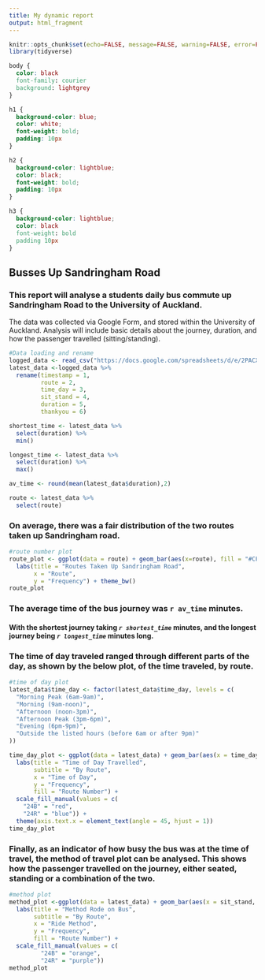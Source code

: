 ---
title: My dynamic report
output: html_fragment
---

```{r setup, include=FALSE}
knitr::opts_chunk$set(echo=FALSE, message=FALSE, warning=FALSE, error=FALSE)
library(tidyverse)
```

```{css}
body {
  color: black
  font-family: courier
  background: lightgrey
}

h1 {
  background-color: blue;
  color: white;
  font-weight: bold;
  padding: 10px
}

h2 {
  background-color: lightblue;
  color: black;
  font-weight: bold;
  padding: 10px
}

h3 {
  background-color: lightblue;
  color: black
  font-weight: bold
  padding 10px
}
```

## Busses Up Sandringham Road

### This report will analyse a students daily bus commute up Sandringham Road to the University of Auckland. 

The data was collected via Google Form, and stored within the University of Auckland. Analysis will include basic details about the journey, duration, and how the passenger travelled (sitting/standing).

```{r}
#Data loading and rename
logged_data <- read_csv("https://docs.google.com/spreadsheets/d/e/2PACX-1vTt9domT2ksrwRd9viKlo1rlL3V-LhIfsVF9fmG7tR_obKXgiB0udJRIZsURB_9kNloVaZuKbRfzHBR/pub?gid=847443871&single=true&output=csv")
latest_data <-logged_data %>% 
  rename(timestamp = 1,
         route = 2,
         time_day = 3,
         sit_stand = 4,
         duration = 5,
         thankyou = 6)
```


```{r}
shortest_time <- latest_data %>% 
  select(duration) %>% 
  min()

longest_time <- latest_data %>% 
  select(duration) %>% 
  max()

av_time <- round(mean(latest_data$duration),2)

route <- latest_data %>% 
  select(route)

```

### On average, there was a fair distribution of the two routes taken up Sandringham road. 

```{r}
#route number plot
route_plot <- ggplot(data = route) + geom_bar(aes(x=route), fill = "#CFFDBC")+
  labs(title = "Routes Taken Up Sandringham Road", 
       x = "Route", 
       y = "Frequency") + theme_bw()
route_plot
```

### The average time of the bus journey was **`r av_time`** minutes. 

#### With the shortest journey taking *`r shortest_time`* minutes, and the longest journey being *`r longest_time`* minutes long. 


### The time of day traveled ranged through different parts of the day, as shown by the below plot, of the time traveled, by route. 

```{r}
#time of day plot
latest_data$time_day <- factor(latest_data$time_day, levels = c(
  "Morning Peak (6am-9am)",                            
  "Morning (9am-noon)",                                
  "Afternoon (noon-3pm)",                              
  "Afternoon Peak (3pm-6pm)",                          
  "Evening (6pm-9pm)",                                 
  "Outside the listed hours (before 6am or after 9pm)"
))

time_day_plot <- ggplot(data = latest_data) + geom_bar(aes(x = time_day, fill = route))+
  labs(title = "Time of Day Travelled",
       subtitle = "By Route",
       x = "Time of Day",
       y = "Frequency",
       fill = "Route Number") +
  scale_fill_manual(values = c(
    "24B" = "red",
    "24R" = "blue")) + 
  theme(axis.text.x = element_text(angle = 45, hjust = 1))
time_day_plot
```


### Finally, as an indicator of how busy the bus was at the time of travel, the method of travel plot can be analysed. This shows how the passenger travelled on the journey, either seated, standing or a combination of the two. 

```{r}
#method plot
method_plot <-ggplot(data = latest_data) + geom_bar(aes(x = sit_stand, fill = route)) +
  labs(title = "Method Rode on Bus",
       subtitle = "By Route",
       x = "Ride Method",
       y = "Frequency",
       fill = "Route Number") +  
  scale_fill_manual(values = c(
         "24B" = "orange",
         "24R" = "purple"))
method_plot
```

